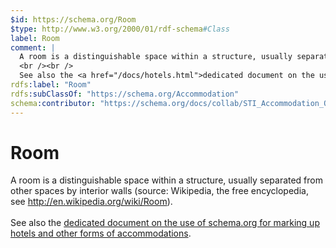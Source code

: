 ```yaml
---
$id: https://schema.org/Room
$type: http://www.w3.org/2000/01/rdf-schema#Class
label: Room
comment: |
  A room is a distinguishable space within a structure, usually separated from other spaces by interior walls (source: Wikipedia, the free encyclopedia, see <a href="http://en.wikipedia.org/wiki/Room">http://en.wikipedia.org/wiki/Room</a>).
  <br /><br />
  See also the <a href="/docs/hotels.html">dedicated document on the use of schema.org for marking up hotels and other forms of accommodations</a>.
rdfs:label: "Room"
rdfs:subClassOf: "https://schema.org/Accommodation"
schema:contributor: "https://schema.org/docs/collab/STI_Accommodation_Ontology"
---
```


# Room

A room is a distinguishable space within a structure, usually separated from other spaces by interior walls (source: Wikipedia, the free encyclopedia, see <a href="http://en.wikipedia.org/wiki/Room">http://en.wikipedia.org/wiki/Room</a>).
<br /><br />
See also the <a href="/docs/hotels.html">dedicated document on the use of schema.org for marking up hotels and other forms of accommodations</a>.

